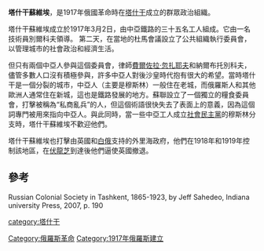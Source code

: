 '''塔什干蘇維埃'''，是1917年俄國革命時在[[塔什干|塔什干]]成立的群眾政治組織。

塔什干蘇維埃成立於1917年3月2日，由中亞鐵路的三十五名工人組成。它由一名技術員別爾科夫領導。 第二天，在當地的杜馬會議設立了公共組織執行委員會，以管理城市的社會政治和經濟生活。

但只有兩個中亞人參與這個委員會，律師[[費爾佐拉·忽扎耶夫|費爾佐拉·忽扎耶夫]]和納爾布托別科夫，儘管多數人口沒有積極參與，許多中亞人對後沙皇時代抱有很大的希望。當時塔什干是一個分裂的城市，中亞人（主要是穆斯林）一般住在老城，而俄羅斯人和其他歐洲人通常住在新城，這也是鐵路發展的地方。蘇聯設立了一個獨立的糧食委員會，打擊被稱為“私商亂兵”的人，但這個術語很快失去了表面上的意義，因為這個詞專門被用來指向中亞人。與此同時，當一些中亞工人成立[[社會民主黨|社會民主黨]]的穆斯林分支時，塔什干蘇維埃不歡迎他們。

塔什干蘇維埃也打擊由英國和[[白俄|白俄]]支持的外里海政府，他們在1918年和1919年控制該地區，在[[伏龍芝|伏龍芝]]到達後他們逼使英國撤退。

==參考==
Russian Colonial Society in Tashkent, 1865-1923, by Jeff Sahedeo, Indiana university Press, 2007, p. 190

[[category:塔什干|category:塔什干]]
[[Category:俄羅斯革命|Category:俄羅斯革命]]
[[Category:1917年俄羅斯建立|Category:1917年俄羅斯建立]]
